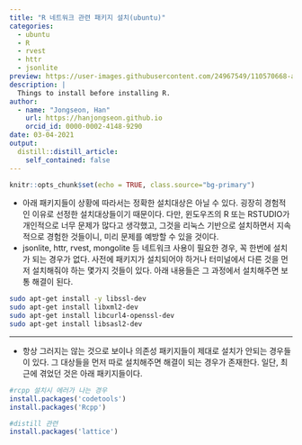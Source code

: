 ```yaml
---
title: "R 네트워크 관련 패키지 설치(ubuntu)"
categories:
  - ubuntu
  - R
  - rvest
  - httr
  - jsonlite
preview: https://user-images.githubusercontent.com/24967549/110570668-a26d8d00-8199-11eb-9079-43390b9ee0c0.jpg
description: |
  Things to install before installing R.
author:
  - name: "Jongseon, Han"
    url: https://hanjongseon.github.io
    orcid_id: 0000-0002-4148-9290
date: 03-04-2021
output:
  distill::distill_article:
    self_contained: false
---
```



```r
knitr::opts_chunk$set(echo = TRUE, class.source="bg-primary")
```

- 아래 패키지들이 상황에 따라서는 정확한 설치대상은 아닐 수 있다. 굉장히 경험적인 이유로 선정한 설치대상들이기 때문이다. 다만, 윈도우즈의 R 또는 RSTUDIO가 개인적으로 너무 문제가 많다고 생각했고, 그것을 리눅스 기반으로 설치하면서 지속적으로 경험한 것들이니, 미리 문제를 예방할 수 있을 것이다.
- jsonlite, httr, rvest, mongolite 등 네트워크 사용이 필요한 경우, 꼭 한번에 설치가 되는 경우가 없다. 사전에 패키지가 설치되어야 하거나 터미널에서 다른 것을 먼저 설치해줘야 하는 몇가지 것들이 있다. 아래 내용들은 그 과정에서 설치해주면 보통 해결이 된다.

```bash
sudo apt-get install -y libssl-dev
sudo apt-get install libxml2-dev
sudo apt-get install libcurl4-openssl-dev
sudo apt-get install libsasl2-dev
```

***

- 항상 그러지는 않는 것으로 보이나 의존성 패키지들이 제대로 설치가 안되는 경우들이 있다. 그 대상들을 먼저 따로 설치해주면 해결이 되는 경우가 존재한다. 일단, 최근에 겪었던 것은 아래 패키지들이다.

```r
#rcpp 설치시 에러가 나는 경우
install.packages('codetools')
install.packages('Rcpp')

#distill 관련
install.packages('lattice')
```